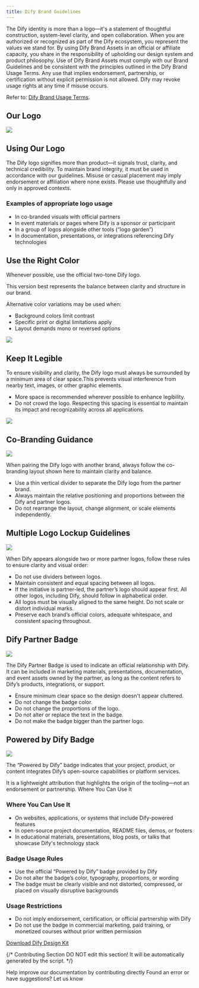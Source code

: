 ```yaml
---
title: Dify Brand Guidelines
---
```


The Dify identity is more than a logo—it's a statement of thoughtful construction, system-level clarity, and open collaboration.
When you are authorized or recognized as part of the Dify ecosystem, you represent the values we stand for.
By using Dify Brand Assets in an official or affiliate capacity, you share in the responsibility of upholding our design system and product philosophy.
Use of Dify Brand Assets must comply with our Brand Guidelines and be consistent with the principles outlined in the Dify Brand Usage Terms.
Any use that implies endorsement, partnership, or certification without explicit permission is not allowed.
Dify may revoke usage rights at any time if misuse occurs.

Refer to: [Dify Brand Usage Terms](/en/resources/about-dify/dify-brand-usage-terms).

## Our Logo

![](https://assets-docs.dify.ai/2025/05/8fdc43456b4eaa80a97144f572734d15.png)

## Using Our Logo

The Dify logo signifies more than product—it signals trust, clarity, and technical credibility.
To maintain brand integrity, it must be used in accordance with our guidelines.
Misuse or casual placement may imply endorsement or affiliation where none exists.
Please use thoughtfully and only in approved contexts.

### Examples of appropriate logo usage

- In co-branded visuals with official partners
- In event materials or pages where Dify is a sponsor or participant
- In a group of logos alongside other tools (“logo garden”)
- In documentation, presentations, or integrations referencing Dify technologies

## Use the Right Color

Whenever possible, use the official two-tone Dify logo.

This version best represents the balance between clarity and structure in our brand.

Alternative color variations may be used when:

- Background colors limit contrast
- Specific print or digital limitations apply
- Layout demands mono or reversed options

![](https://assets-docs.dify.ai/2025/05/099d7f811983533566c3269dd7e3ccd2.png)

## Keep It Legible

To ensure visibility and clarity, the Dify logo must always be surrounded by a minimum area of clear space.This prevents visual interference from nearby text, images, or other graphic elements.
- More space is recommended wherever possible to enhance legibility.
- Do not crowd the logo. Respecting this spacing is essential to maintain its impact and recognizability across all applications.

![](https://assets-docs.dify.ai/2025/05/e001f6009c7a64c97f7174c7efc7c061.png)

## Co-Branding Guidance

![](https://assets-docs.dify.ai/2025/05/b6e3cea8e95d4327df5e45feed920d47.png)

When pairing the Dify logo with another brand, always follow the co-branding layout shown here to maintain clarity and balance.
- Use a thin vertical divider to separate the Dify logo from the partner brand.
- Always maintain the relative positioning and proportions between the Dify and partner logos.
- Do not rearrange the layout, change alignment, or scale elements independently.

## Multiple Logo Lockup Guidelines

![](https://assets-docs.dify.ai/2025/05/c31214ce0e2468466bc8874323747911.png)

When Dify appears alongside two or more partner logos, follow these rules to ensure clarity and visual order:

- Do not use dividers between logos.
- Maintain consistent and equal spacing between all logos.
- If the initiative is partner-led, the partner’s logo should appear first. All other logos, including Dify, should follow in alphabetical order.
- All logos must be visually aligned to the same height. Do not scale or distort individual marks.
- Preserve each brand’s official colors, adequate whitespace, and consistent spacing throughout.

## Dify Partner Badge

![](https://assets-docs.dify.ai/2025/05/31f0180d67906070052fd0bf74418ec1.png)

The Dify Partner Badge is used to indicate an official relationship with Dify.
It can be included in marketing materials, presentations, documentation, and event assets owned by the partner, as long as the content refers to Dify’s products, integrations, or support.
- Ensure minimum clear space so the design doesn't appear cluttered.
- Do not change the badge color.
- Do not change the proportions of the logo.
- Do not alter or replace the text in the badge.
- Do not make the badge bigger than the partner logo.

## Powered by Dify Badge

![](https://assets-docs.dify.ai/2025/05/45f42b40b33136e0a77b27f3a00a1372.png)

The “Powered by Dify” badge indicates that your project, product, or content integrates Dify’s open-source capabilities or platform services.

It is a lightweight attribution that highlights the origin of the tooling—not an endorsement or partnership.
Where You Can Use It

### Where You Can Use It

- On websites, applications, or systems that include Dify-powered features
- In open-source project documentation, README files, demos, or footers
- In educational materials, presentations, blog posts, or talks that showcase Dify's technology stack

### Badge Usage Rules

- Use the official “Powered by Dify” badge provided by Dify
- Do not alter the badge’s color, typography, proportions, or wording
- The badge must be clearly visible and not distorted, compressed, or placed on visually disruptive backgrounds

### Usage Restrictions

- Do not imply endorsement, certification, or official partnership with Dify
- Do not use the badge in commercial marketing, paid training, or monetized courses without prior written permission

[Download Dify Design Kit](https://assets-docs.dify.ai/2025/05/5f547d3718bf32067849d9a83d9c92cf.zip)

{/*
Contributing Section
DO NOT edit this section!
It will be automatically generated by the script.
*/}

<CardGroup cols="2">
    <Card
        title="Edit this page"
        icon="pen-to-square"
        href="https://github.com/langgenius/dify-docs-mintlify/edit/main/en/resources/about-dify/dify-brand-guidelines.mdx"
    >
        Help improve our documentation by contributing directly
    </Card>
    <Card
        title="Report an issue"
        icon="github"
        href="https://github.com/langgenius/dify-docs-mintlify/issues/new?title=Documentation%20Issue%3A%20brand-guideli&body=%23%23%20Issue%20Description%0A%3C%21--%20Please%20briefly%20describe%20the%20issue%20you%20found%20--%3E%0A%0A%23%23%20Page%20Link%0Ahttps%3A%2F%2Fgithub.com%2Flanggenius%2Fdify-docs-mintlify%2Fblob%2Fmain%2Fen/resources/about-dify%2Fdify-brand-guidelines.mdx%0A%0A%23%23%20Suggested%20Changes%0A%3C%21--%20If%20you%20have%20specific%20suggestions%20for%20changes%2C%20please%20describe%20them%20here%20--%3E%0A%0A%3C%21--%20Thank%20you%20for%20helping%20improve%20our%20documentation%21%20--%3E"
    >
        Found an error or have suggestions? Let us know
    </Card>
</CardGroup>
